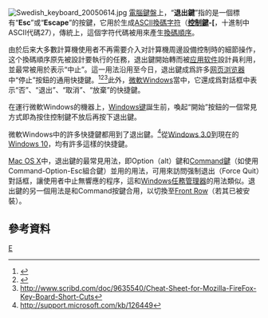 {{NoteTA
|G1 = IT
|1 = zh-hans:退出; zh-hant:退出;
}}
{{Redirect2|Esc|ESC之其他意思|ESC}}
[[File:Swedish_keyboard_20050614.jpg|thumb]]
[[電腦鍵盤|電腦鍵盤]]上，“'''退出鍵'''”指的是一個標有“'''Esc'''”或“'''Escape'''”的按鍵，它用於生成[[ASCII|ASCII]][[換碼字符|換碼字符]]（'''[[控制鍵|控制鍵]]-['''，十進制中ASCII代碼27），傳統上，這個字符代碼被用來產生[[換碼順序|換碼順序]]。

由於后来大多數計算機使用者不再需要介入对計算機周邊設備控制時的細節操作，这个換碼順序原先被設計要執行的任務，退出鍵開始轉而被[[应用软件|应用软件]]設計員利用，並最常被用於表示“中止”。這一用法沿用至今日，退出鍵成爲許多[[网页浏览器|网页浏览器]]中“停止”按鈕的通用快捷鍵。<ref>{{cite web |url=http://www.cs.virginia.edu/faq/netscape/Netscape.keybindings.html |title=存档副本 |accessdate=2009-02-07 |deadurl=yes |archiveurl=https://web.archive.org/web/20060919035551/http://www.cs.virginia.edu/faq/netscape/Netscape.keybindings.html |archivedate=2006-09-19 }}</ref><ref>{{cite web |url=http://blogs.msdn.com/ie/attachment/715071.ashx |title=存档副本 |accessdate=2009-02-07 |deadurl=yes |archiveurl=https://web.archive.org/web/20090218115952/http://blogs.msdn.com/ie/attachment/715071.ashx |archivedate=2009-02-18 }}</ref><ref>http://www.scribd.com/doc/9635540/Cheat-Sheet-for-Mozilla-FireFox-Key-Board-Short-Cuts</ref>此外，[[Microsoft_Windows|微軟Windows]]當中，它還成爲對話框中表示“否”、“退出”、“取消”、“放棄”的快捷鍵。

在運行微軟Windows的機器上，[[Windows键|Windows键]]誕生前，喚起“開始”按鈕的一個常見方式即為按住控制鍵不放后再按下退出鍵。

微軟Windows中的許多快捷鍵都用到了退出鍵。<ref>http://support.microsoft.com/kb/126449</ref>從[[Windows_3.0|Windows 3.0]]到現在的[[Windows_10|Windows 10]]，均有許多這樣的快捷鍵。

[[Mac_OS_X|Mac OS X]]中，退出鍵的最常見用法，即Option（alt）鍵和[[Command鍵|Command鍵]]（如使用Command-Option-Esc組合鍵）並用的用法，可用來訪問强制退出（Force Quit）對話框，讓使用者中止無響應的程序，這和[[Windows|Windows]][[任務管理器|任務管理器]]的用法類似。退出鍵的另一個用法是和Command按鍵合用，以切換至[[Front_Row_(software)|Front Row]]（若其已被安裝）。

== 參考資料 ==
<references/>

{{鍵盤}}
{{电脑键盘的键}}

{{DEFAULTSORT:Esc Key}}
[[Category:电脑键|E]]